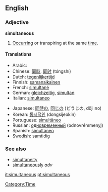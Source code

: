 ==English==

===Adjective===
'''simultaneous'''

# [[Occur]]ring or transpiring at the same [[time]].

====Translations====
{{top}}
*Arabic: {{ARchar|[[معا|معًا]]}} {{IPAchar|(máʕan)}}
*Chinese: [[同時]], [[同时]] (tóngshí)
*Dutch: [[tegenlijkertijd]]
*Finnish: [[samanaikainen]]
*French: [[simultané]]
*German: [[gleichzeitig]], [[simultan]]
*Italian: [[simultaneo]]
{{mid}}
*Japanese: [[同時]]の, [[同じ]]の (どうじの, dōji no)
*Korean: [[동시적인]] (dongsijeokin)
*Portuguese: [[simultâneo]]
*Russian: [[одновременный]] (odnovrémmenyj)
*Spanish: [[simultáneo]]
*Swedish: [[samtidig]]
{{bottom}}

===See also===
*[[simultaneity]] {{pos n}}
*[[simultaneously]] ''adv''

[[Category:Time]]

[[it:simultaneous]]
[[pt:simultaneous]]